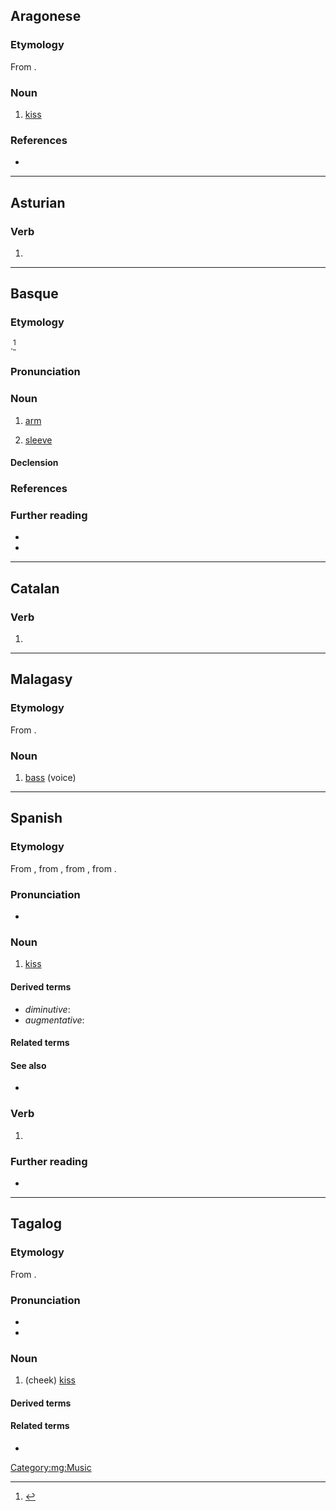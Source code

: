 {{also|besó|běšo}}
==Aragonese==

===Etymology===
From {{inh|an|la|basium}}.

===Noun===
{{an-noun|m|besos}}

# [[kiss]]

===References===
* {{R:DBLA}}

----

==Asturian==

===Verb===
{{ast-verb form}}

# {{inflection of|ast|besar||1|s|pres|ind}}

----

==Basque==

{{picdic|image=Arm_flex_supinate.jpg
|width=240
|height=310
|labels=
{{picdiclabel|eu|color=white|fontsize=12|posx=290|posy=190|link=sorbalda|align=right}}
{{picdiclabel|eu|color=white|fontsize=12|posx=150|posy=240|link=besondo}}
{{picdiclabel|eu|color=white|fontsize=12|posx=60|posy=235|link=ukondu}}
{{picdiclabel|eu|color=white|fontsize=12|posx=95|posy=150|link=besaurre}}
{{picdiclabel|eu|color=white|fontsize=12|posx=200|posy=90|link=eskumutur|align=right}}
{{picdiclabel|eu|color=white|fontsize=12|posx=170|posy=65|link=esku}}
|detail1=Click on labels in the image}}

===Etymology===
{{unk|eu}}.<ref>{{R:EDB|137}}</ref>

===Pronunciation===
{{eu-IPA}}

===Noun===
{{eu-noun|in}}

# [[arm]]
#: {{usex|eu|Zure '''besoek''' gihar gehiegi dituzte, higuin pixka bat egiten dute.|Your '''arms''' are too muscled, they’re a bit disgusting.}}
# [[sleeve]]
#: {{usex|eu|Jaka honen '''besoak''' luzeegiak dira niretzat.|This jacket’s '''sleeves''' are too long for me.}}
#: {{syn|eu|mahuka|manga}}

====Declension====
{{eu-decl-inanim}}

===References===
<references/>

===Further reading===
* {{R:EH}}
* {{R:OEH}}

----

==Catalan==

===Verb===
{{head|ca|verb form}}

# {{ca-verb form of|p=1|n=sg|t=pres|m=ind|besar}}

----

==Malagasy==

===Etymology===
From {{bor|mg|en|bass}}.

===Noun===
{{head|mg|nouns}}

# [[bass]] (voice)

[[Category:mg:Music]]

----

==Spanish==

===Etymology===
From {{inh|es|osp|-}}, from {{inh|es|VL.||*baisu(m)}}, from {{inh|es|la|bāsium}}, from {{der|es|ine-pro|*bu}}.

===Pronunciation===
{{es-IPA}}
* {{hyph|es|be|so}}

===Noun===
{{es-noun|m}}

# [[kiss]]

====Derived terms====
* ''diminutive'': '''{{l|es|besito}}'''
* ''augmentative'': '''{{l|es|besote}}'''
{{col3|es
|beso blanco
|beso con lengua
|beso francés
|beso negro
|comer a besos
}}

====Related terms====
{{rel3
|es|besar
|besucar
|besuquear
}}

====See also====
* {{l|es|ósculo}}

===Verb===
{{head|es|verb form}}

# {{es-verb form of|ending=ar|mood=indicative|tense=present|pers=1|number=singular|besar}}

===Further reading===
* {{R:DRAE}}

----

==Tagalog==

===Etymology===
From {{bor|tl|es|beso}}.

===Pronunciation===
* {{hyph|tl|be|so}}
* {{tl-IPA}}

===Noun===
{{tl-noun}}

# (cheek) [[kiss]] {{gl|light touch of cheek with cheek between person}}

====Derived terms====
{{der3|tl|magbeso|bumeso|besuhan}}

====Related terms====
* {{l|tl|halik}}